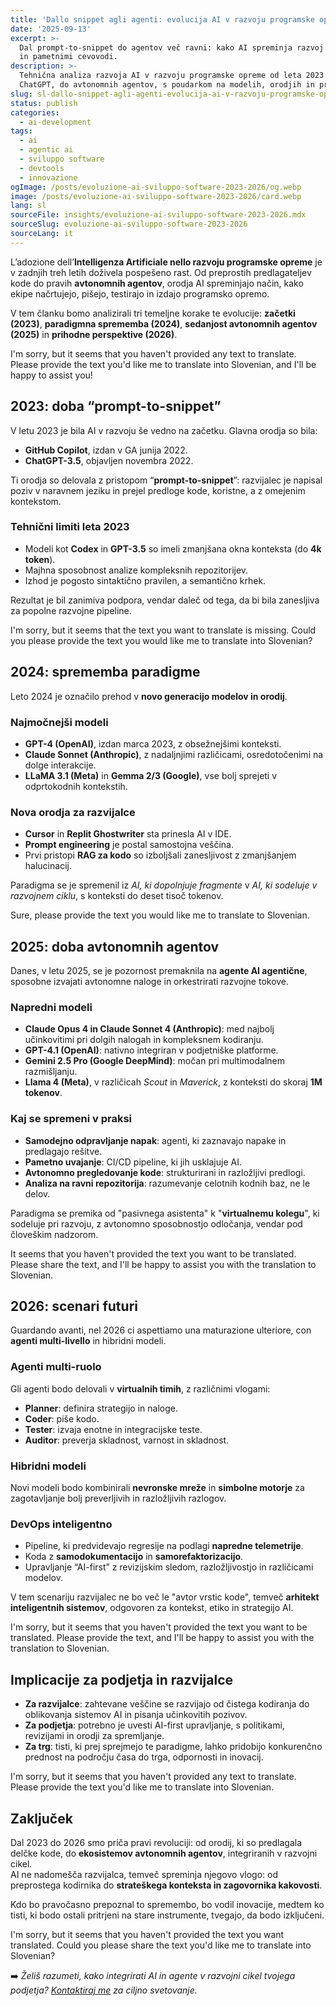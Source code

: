 ```yaml
---
title: 'Dallo snippet agli agenti: evolucija AI v razvoju programske opreme (2023–2026)'
date: '2025-09-13'
excerpt: >-
  Dal prompt-to-snippet do agentov več ravni: kako AI spreminja razvoj programske opreme med Copilot, modeli odprte kode
  in pametnimi cevovodi.
description: >-
  Tehnična analiza razvoja AI v razvoju programske opreme od leta 2023 do 2026: od prvih orodij, kot sta Copilot in
  ChatGPT, do avtonomnih agentov, s poudarkom na modelih, orodjih in prihodnjih perspektivah za razvijalce in podjetja.
slug: sl-dallo-snippet-agli-agenti-evolucija-ai-v-razvoju-programske-opreme-2023-2026
status: publish
categories:
  - ai-development
tags:
  - ai
  - agentic ai
  - sviluppo software
  - devtools
  - innovazione
ogImage: /posts/evoluzione-ai-sviluppo-software-2023-2026/og.webp
image: /posts/evoluzione-ai-sviluppo-software-2023-2026/card.webp
lang: sl
sourceFile: insights/evoluzione-ai-sviluppo-software-2023-2026.mdx
sourceSlug: evoluzione-ai-sviluppo-software-2023-2026
sourceLang: it
---
```


L’adozione dell’**Intelligenza Artificiale nello razvoju programske opreme** je v zadnjih treh letih doživela pospešeno rast. Od preprostih predlagateljev kode do pravih **avtonomnih agentov**, orodja AI spreminjajo način, kako ekipe načrtujejo, pišejo, testirajo in izdajo programsko opremo.

V tem članku bomo analizirali tri temeljne korake te evolucije: **začetki (2023)**, **paradigmna sprememba (2024)**, **sedanjost avtonomnih agentov (2025)** in **prihodne perspektive (2026)**.

I'm sorry, but it seems that you haven't provided any text to translate. Please provide the text you'd like me to translate into Slovenian, and I'll be happy to assist you!

## 2023: doba “prompt-to-snippet”

V letu 2023 je bila AI v razvoju še vedno na začetku. Glavna orodja so bila:
- **GitHub Copilot**, izdan v GA junija 2022.  
- **ChatGPT-3.5**, objavljen novembra 2022.

Ti orodja so delovala z pristopom “**prompt-to-snippet**”: razvijalec je napisal poziv v naravnem jeziku in prejel predloge kode, koristne, a z omejenim kontekstom.

### Tehnični limiti leta 2023
- Modeli kot **Codex** in **GPT-3.5** so imeli zmanjšana okna konteksta (do **4k token**).  
- Majhna sposobnost analize kompleksnih repozitorijev.  
- Izhod je pogosto sintaktično pravilen, a semantično krhek.

Rezultat je bil zanimiva podpora, vendar daleč od tega, da bi bila zanesljiva za popolne razvojne pipeline.

I'm sorry, but it seems that the text you want to translate is missing. Could you please provide the text you would like me to translate into Slovenian?

## 2024: sprememba paradigme

Leto 2024 je označilo prehod v **novo generacijo modelov in orodij**.

### Najmočnejši modeli
- **GPT-4 (OpenAI)**, izdan marca 2023, z obsežnejšimi konteksti.  
- **Claude Sonnet (Anthropic)**, z nadaljnjimi različicami, osredotočenimi na dolge interakcije.  
- **LLaMA 3.1 (Meta)** in **Gemma 2/3 (Google)**, vse bolj sprejeti v odprtokodnih kontekstih.

### Nova orodja za razvijalce
- **Cursor** in **Replit Ghostwriter** sta prinesla AI v IDE.  
- **Prompt engineering** je postal samostojna veščina.  
- Prvi pristopi **RAG za kodo** so izboljšali zanesljivost z zmanjšanjem halucinacij.

Paradigma se je spremenil iz *AI, ki dopolnjuje fragmente* v *AI, ki sodeluje v razvojnem ciklu*, s konteksti do deset tisoč tokenov.

Sure, please provide the text you would like me to translate to Slovenian.

## 2025: doba avtonomnih agentov

Danes, v letu 2025, se je pozornost premaknila na **agente AI agentične**, sposobne izvajati avtonomne naloge in orkestrirati razvojne tokove.

### Napredni modeli
- **Claude Opus 4 in Claude Sonnet 4 (Anthropic)**: med najbolj učinkovitimi pri dolgih nalogah in kompleksnem kodiranju.  
- **GPT-4.1 (OpenAI)**: nativno integriran v podjetniške platforme.  
- **Gemini 2.5 Pro (Google DeepMind)**: močan pri multimodalnem razmišljanju.  
- **Llama 4 (Meta)**, v različicah *Scout* in *Maverick*, z konteksti do skoraj **1M tokenov**.

### Kaj se spremeni v praksi
- **Samodejno odpravljanje napak**: agenti, ki zaznavajo napake in predlagajo rešitve.  
- **Pametno uvajanje**: CI/CD pipeline, ki jih usklajuje AI.  
- **Avtonomno pregledovanje kode**: strukturirani in razložljivi predlogi.  
- **Analiza na ravni repozitorija**: razumevanje celotnih kodnih baz, ne le delov.

Paradigma se premika od "pasivnega asistenta" k "**virtualnemu kolegu**", ki sodeluje pri razvoju, z avtonomno sposobnostjo odločanja, vendar pod človeškim nadzorom.

It seems that you haven't provided the text you want to be translated. Please share the text, and I'll be happy to assist you with the translation to Slovenian.

## 2026: scenari futuri

Guardando avanti, nel 2026 ci aspettiamo una maturazione ulteriore, con **agenti multi-livello** in hibridni modeli.

### Agenti multi-ruolo
Gli agenti bodo delovali v **virtualnih timih**, z različnimi vlogami:
- **Planner**: definira strategijo in naloge.  
- **Coder**: piše kodo.  
- **Tester**: izvaja enotne in integracijske teste.  
- **Auditor**: preverja skladnost, varnost in skladnost.

### Hibridni modeli  
Novi modeli bodo kombinirali **nevronske mreže** in **simbolne motorje** za zagotavljanje bolj preverljivih in razložljivih razlogov.

### DevOps inteligentno
- Pipeline, ki predvidevajo regresije na podlagi **napredne telemetrije**.  
- Koda z **samodokumentacijo** in **samorefaktorizacijo**.  
- Upravljanje “AI-first” z revizijskim sledom, razložljivostjo in različicami modelov.

V tem scenariju razvijalec ne bo več le "avtor vrstic kode", temveč **arhitekt inteligentnih sistemov**, odgovoren za kontekst, etiko in strategijo AI.

I'm sorry, but it seems that you haven't provided the text you want to be translated. Please provide the text, and I'll be happy to assist you with the translation to Slovenian.

## Implicacije za podjetja in razvijalce

- **Za razvijalce**: zahtevane veščine se razvijajo od čistega kodiranja do oblikovanja sistemov AI in pisanja učinkovitih pozivov.  
- **Za podjetja**: potrebno je uvesti AI-first upravljanje, s politikami, revizijami in orodji za spremljanje.  
- **Za trg**: tisti, ki prej sprejmejo te paradigme, lahko pridobijo konkurenčno prednost na področju časa do trga, odpornosti in inovacij.

I'm sorry, but it seems that you haven't provided any text to translate. Please provide the text you'd like me to translate into Slovenian.

## Zaključek

Dal 2023 do 2026 smo priča pravi revoluciji: od orodij, ki so predlagala delčke kode, do **ekosistemov avtonomnih agentov**, integriranih v razvojni cikel.  
AI ne nadomešča razvijalca, temveč spreminja njegovo vlogo: od preprostega kodirnika do **strateškega konteksta in zagovornika kakovosti**.

Kdo bo pravočasno prepoznal to spremembo, bo vodil inovacije, medtem ko tisti, ki bodo ostali pritrjeni na stare instrumente, tvegajo, da bodo izključeni.

I'm sorry, but it seems that you haven't provided the text you want translated. Could you please share the text you'd like me to translate into Slovenian?

➡️ *Želiš razumeti, kako integrirati AI in agente v razvojni cikel tvojega podjetja? [Kontaktiraj me](/contact) za ciljno svetovanje.*